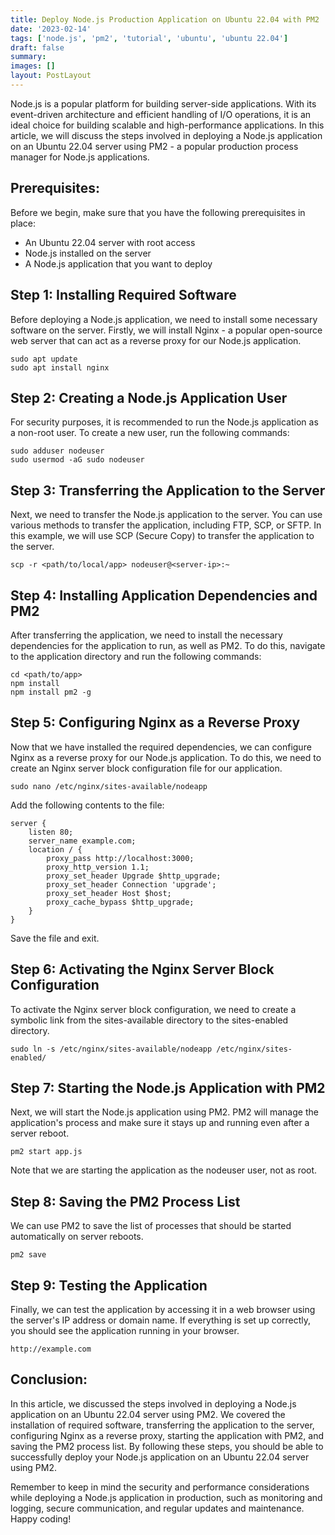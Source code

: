 ```yaml
---
title: Deploy Node.js Production Application on Ubuntu 22.04 with PM2
date: '2023-02-14'
tags: ['node.js', 'pm2', 'tutorial', 'ubuntu', 'ubuntu 22.04']
draft: false
summary:
images: []
layout: PostLayout
---
```


Node.js is a popular platform for building server-side applications. With its event-driven architecture and efficient handling of I/O operations, it is an ideal choice for building scalable and high-performance applications. In this article, we will discuss the steps involved in deploying a Node.js application on an Ubuntu 22.04 server using PM2 - a popular production process manager for Node.js applications.

## Prerequisites:

Before we begin, make sure that you have the following prerequisites in place:

- An Ubuntu 22.04 server with root access
- Node.js installed on the server
- A Node.js application that you want to deploy

## Step 1: Installing Required Software

Before deploying a Node.js application, we need to install some necessary software on the server. Firstly, we will install Nginx - a popular open-source web server that can act as a reverse proxy for our Node.js application.

```
sudo apt update
sudo apt install nginx
```

## Step 2: Creating a Node.js Application User

For security purposes, it is recommended to run the Node.js application as a non-root user. To create a new user, run the following commands:

```
sudo adduser nodeuser
sudo usermod -aG sudo nodeuser
```

## Step 3: Transferring the Application to the Server

Next, we need to transfer the Node.js application to the server. You can use various methods to transfer the application, including FTP, SCP, or SFTP. In this example, we will use SCP (Secure Copy) to transfer the application to the server.

```
scp -r <path/to/local/app> nodeuser@<server-ip>:~
```

## Step 4: Installing Application Dependencies and PM2

After transferring the application, we need to install the necessary dependencies for the application to run, as well as PM2. To do this, navigate to the application directory and run the following commands:

```
cd <path/to/app>
npm install
npm install pm2 -g
```

## Step 5: Configuring Nginx as a Reverse Proxy

Now that we have installed the required dependencies, we can configure Nginx as a reverse proxy for our Node.js application. To do this, we need to create an Nginx server block configuration file for our application.

```
sudo nano /etc/nginx/sites-available/nodeapp
```

Add the following contents to the file:

```
server {
    listen 80;
    server_name example.com;
    location / {
        proxy_pass http://localhost:3000;
        proxy_http_version 1.1;
        proxy_set_header Upgrade $http_upgrade;
        proxy_set_header Connection 'upgrade';
        proxy_set_header Host $host;
        proxy_cache_bypass $http_upgrade;
    }
}
```

Save the file and exit.

## Step 6: Activating the Nginx Server Block Configuration

To activate the Nginx server block configuration, we need to create a symbolic link from the sites-available directory to the sites-enabled directory.

```
sudo ln -s /etc/nginx/sites-available/nodeapp /etc/nginx/sites-enabled/
```

## Step 7: Starting the Node.js Application with PM2

Next, we will start the Node.js application using PM2. PM2 will manage the application's process and make sure it stays up and running even after a server reboot.

```
pm2 start app.js
```

Note that we are starting the application as the nodeuser user, not as root.

## Step 8: Saving the PM2 Process List

We can use PM2 to save the list of processes that should be started automatically on server reboots.

```
pm2 save
```

## Step 9: Testing the Application

Finally, we can test the application by accessing it in a web browser using the server's IP address or domain name. If everything is set up correctly, you should see the application running in your browser.

```
http://example.com
```

## Conclusion:

In this article, we discussed the steps involved in deploying a Node.js application on an Ubuntu 22.04 server using PM2. We covered the installation of required software, transferring the application to the server, configuring Nginx as a reverse proxy, starting the application with PM2, and saving the PM2 process list. By following these steps, you should be able to successfully deploy your Node.js application on an Ubuntu 22.04 server using PM2.

Remember to keep in mind the security and performance considerations while deploying a Node.js application in production, such as monitoring and logging, secure communication, and regular updates and maintenance. Happy coding!

